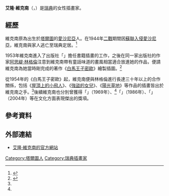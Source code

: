 {{noteTA
|1=zh-cn:阿斯特丽德·林格伦; zh-hk:阿斯特麗德·林格倫; zh-mo:阿斯特麗德·林格倫; zh-sg:阿斯特丽德·林格伦; zh-tw:阿思緹·林格倫
}}
{{Infobox person
| 姓名       = 艾隆·維克南
| 圖像       = Ilon Wikland 2.JPG
| 圖像大小   = 180px
| 圖像說明   = 2007年於[[哥德堡市|哥德堡市]]書展上的艾隆·維克南
| 原文名     = {{lang-sv|Ilon Wikland}} 
| 出生日期   = {{Birth date|1930|2|5}}
| 出生地     =  {{EST}}[[塔爾圖|塔爾圖]]
| 死亡日期   =
| 死亡地     = 
| 死因       = 
| 居住地       = {{SWE}}
| 職業       = [[插畫家|插畫家]]
}}

'''艾隆·維克南'''（{{lang-sv|Ilon Wikland}}，{{bd|1930年|2月5日|||Ilon Wikland}}）是[[瑞典|瑞典]]的女性插畫家。

== 經歷 ==
維克南原為出生於[[塔爾圖|塔爾圖]]的[[愛沙尼亞|愛沙尼亞]]人。在1944年[[二戰|二戰]]期間因[[蘇聯|蘇聯]][[愛沙尼亞#被苏联吞并|入侵愛沙尼亞]]，維克南與家人逃亡至瑞典定居。<ref name="ilon">{{Cite web |url=http://www.ilon.se/en/about.php |title=About Ilon |work=ilon.se |accessdate=2014年3月5日 |archiveurl=https://web.archive.org/web/20140305165344/http://www.ilon.se/en/about.php |archivedate=2014年3月5日 |deadurl=yes }}</ref>

1953年維克南進入了出版社「{{lang|sv|Rabén & Sjögren}}」擔任書籍插畫的工作，之後在同一家出版社的作家[[阿思緹·林格倫|阿思緹·林格倫]]注意到維克南帶有童話味道的畫風相當適合放進她的作品，便請維克南為她當時剛完成的著作《[[白馬王子密歐|白馬王子密歐]]》繪製插圖。<ref name="AL">{{Cite web |url=http://www.astrid-lindgren.com/ilonwikland.htm |title=ILON WIKLAND |work=Astrid-Lindgren Com |accessdate=2014年3月5日}}</ref>

從1954年的《白馬王子密歐》起，維克南便與林格倫進行長達三十年以上的合作關係，包括《[[屋頂上的小飛人|屋頂上的小飛人]]》、《[[強盜的女兒|強盜的女兒]]》、《[[陽光草地|陽光草地]]》等作品的插畫皆出於維克南之手。<ref name="ilon"/>後續維克南也分別曾獲得「{{lang|sv|Elsa Beskow-plaketten}}」（1969年）、<ref name="AL"/>「{{lang|sv|Expressens Heffaklump}}」（1986年）、「{{lang|sv|Illis Quorum}}」（2004年）等在文化方面表現傑出的獎項。

== 參考資料 ==
{{reflist}}

== 外部連結 ==
*[http://www.ilon.se 艾隆·維克南的官方網站]{{sv}}

{{Authority control}}
{{DEFAULTSORT:Ilon Wikland}}
[[Category:塔爾圖人|Category:塔爾圖人]]
[[Category:瑞典插畫家|Category:瑞典插畫家]]